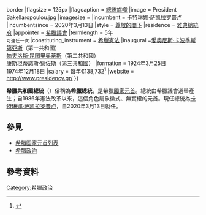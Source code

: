{{Infobox official post
|post            = 總統
|body            = 希臘共和國
|native_name     = <small>Πρόεδρος της Ελληνικής Δημοκρατίας</small>
|flag            = Flag of the President of Greece.svg{{!}}border
|flagsize        = 125px
|flagcaption     = [[希臘旗幟列表|總統旗幟]]
|image           = President Sakellaropoulou.jpg
|imagesize       = 
|incumbent       = [[卡特琳娜·萨凯拉罗普卢|卡特琳娜·萨凯拉罗普卢]]
|incumbentsince  = 2020年3月13日
|style           = [[閣下|尊敬的閣下]]
|residence       = [[雅典|雅典]][[總統府_(希臘)|總統府]]
|appointer       = [[希臘議會|希臘議會]]
|termlength      = 5年<br /><small>可連任一次</small>
|constituting_instrument = [[希臘憲法|希臘憲法]]
|inaugural       =[[愛奧尼斯·卡波季斯第亞斯|愛奧尼斯·卡波季斯第亞斯]]（第一共和國）<br/>[[希腊总统|帕夫洛斯·昆图里奥蒂斯]]（第二共和國）<br/>[[康斯坦蒂諾斯·察佐斯|康斯坦蒂諾斯·察佐斯]]（第三共和國）
|formation       = 1924年3月25日<br />1974年12月18日
|salary          = 每年€138,732<ref>{{cite web |url= http://www.protothema.gr/politics/article/?aid=223170 |date= 14 September 2012 |script-title= el:Κούρεμα 50% στο μισθό του Προέδρου της Δημοκρατίας |publisher= protothema.gr |language= el |access-date= 2019-07-09 |archive-date= 2012-11-18 |archive-url= https://web.archive.org/web/20121118171930/http://www.protothema.gr/politics/article/?aid=223170 |dead-url= no }}</ref>
|website         = http://www.presidency.gr/
}}

{{希臘政治}}

'''希臘共和國總統'''（{{lang-el|Πρόεδρος της Ελληνικής Δημοκρατίας|Próedros ti̱s Elli̱nikí̱s Di̱mokratías}}）俗稱為'''希臘總統'''，是希臘[[國家元首|國家元首]]。總統由希臘議會選舉產生；自1986年憲法改革以來，這個角色屬象徵式、無實權的元首。現任總統為[[卡特琳娜·萨凯拉罗普卢|卡特琳娜·萨凯拉罗普卢]]，自2020年3月13日就任。

== 參見 ==
*[[希腊国家元首列表|希腊国家元首列表]]
*[[希腊政治|希腊政治]]

== 參考資料 ==
{{Reflist}}

{{希臘國家元首}}
{{希腊专题}}
{{歐盟成員國國家元首}}
{{歐洲國家元首與政府首腦}}
{{Authority control}}

[[Category:希臘政治|Category:希臘政治]]